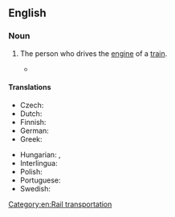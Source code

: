 ==English==
{{wikipedia|lang=en}}

===Noun===
{{en-noun}}

# {{lb|en|British|dated}} The person who drives the [[engine]] of a [[train]].
#: {{syn|en|engineer|q1=US|railroad engineer|locomotive engineer|train driver|train operator}}
#* {{quote-journal|en|date=2022 December 14|author=David Turner|title=The Edwardian Christmas getaway...|journal=RAIL|issue=972|page=35|text=In 1914, the ''Hendon and Finchley Times'' published a piece titled 'People who have no Christmas'. An '''engine-driver''''s comment was this: "''For many years now I have never enjoyed a real Christmas. My engine has claimed me on this day, and my only regret is that I am not attached to a slow goods train, so that I could snatch time to eat some plum-pudding.''"}}

====Translations====
{{trans-top-see|person who drives the engine of a train|engineer}}
* Czech: {{t+|cs|strojvůdce|m}}
* Dutch: {{t+|nl|machinist|m}}
* Finnish: {{t+|fi|veturinkuljettaja}}
* German: {{t+|de|Lokomotivführer|m}}
* Greek: {{t+|el|αμαξάς|m}}
{{trans-mid}}
* Hungarian: {{t+|hu|mozdonyvezető}}, {{q|dated, folksy}} {{t+|hu|masiniszta}}
* Interlingua: {{t|ia|machinista}}
* Polish: {{t+|pl|maszynista|m}}
* Portuguese: {{t+|pt|maquinista|m|f}}
* Swedish: {{t+|sv|lokförare|c}}
{{trans-bottom}}

[[Category:en:Rail transportation]]